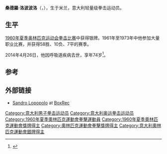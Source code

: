 '''桑德羅·洛波波洛'''（{{lang-it|Sandro Lopopolo}}，{{bd|1939年|12月18日|2014年|4月26日|catIdx=Lopopolo}}），生于米兰，意大利轻量级拳击运动员。

== 生平 ==
[[1960年夏季奥林匹克运动会拳击比赛|1960年夏季奥林匹克运动会拳击比赛]]中获得银牌。1961年至1973年中他参加大量职业比赛，并获得58胜、10负、7平的赛季。

2014年4月26日，他因呼吸道疾病去世，享年74岁<ref>{{Cite web|url=http://www.boxingscene.com/sandro-lopopolo-olympian-passes-away-age-74---77170|title=Sandro Lopopolo, Olympian, Passes Away at Age 74|publisher=[[Boxing_Scene|Boxing Scene]]|date=2014-04-27|accessdate=2014-04-27}}</ref>。

== 参考 ==
{{Reflist}}

== 外部链接 ==
* [https://web.archive.org/web/20150610230109/http://boxrec.com/list_bouts.php?human_id=45367&cat=boxer Sandro Lopopolo] at [https://web.archive.org/web/20140502222517/http://boxrec.com/index.php BoxRec]

{{Authority control}}
{{DEFAULTSORT:Lopopolo, Sandro}}
[[Category:意大利男子拳击运动员|Category:意大利男子拳击运动员]]
[[Category:意大利奥运拳击运动员|Category:意大利奥运拳击运动员]]
[[Category:1960年夏季奧林匹克運動會拳擊運動員|Category:1960年夏季奧林匹克運動會拳擊運動員]]
[[Category:1960年夏季奧林匹克運動會獎牌得主|Category:1960年夏季奧林匹克運動會獎牌得主]]
[[Category:奧林匹克運動會拳擊獎牌得主|Category:奧林匹克運動會拳擊獎牌得主]]
[[Category:意大利奧林匹克運動會銀牌得主|Category:意大利奧林匹克運動會銀牌得主]]
